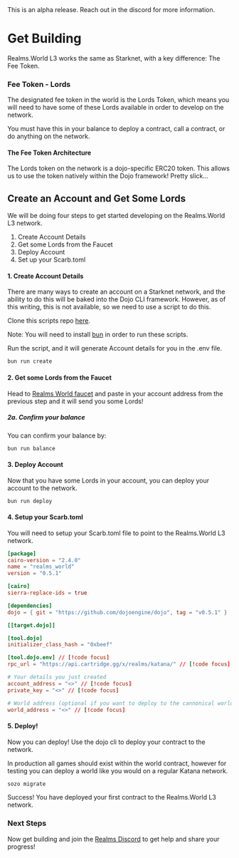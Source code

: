
<Callout type="note">
  This is an alpha release. Reach out in the discord for more information.
</Callout>

# Get Building

Realms.World L3 works the same as Starknet, with a key difference: The Fee Token.

### Fee Token - Lords

The designated fee token in the world is the Lords Token, which means you will need to have some of these Lords available in order to develop on the network.

You must have this in your balance to deploy a contract, call a contract, or do anything on the network.


#### The Fee Token Architecture

The Lords token on the network is a dojo-specific ERC20 token. This allows us to use the token natively within the Dojo framework! Pretty slick...

## Create an Account and Get Some Lords

We will be doing four steps to get started developing on the Realms.World L3 network.

1. Create Account Details
2. Get some Lords from the Faucet
3. Deploy Account
4. Set up your Scarb.toml


#### 1. Create Account Details

There are many ways to create an account on a Starknet network, and the ability to do this will be baked into the Dojo CLI framework. However, as of this writing, this is not available, so we need to use a script to do this.

Clone this scripts repo [here](https://github.com/dojoengine/world-scripts).

Note: You will need to install [bun](https://bun.sh/) in order to run these scripts.

Run the script, and it will generate Account details for you in the .env file.

```bash
bun run create
```

#### 2. Get some Lords from the Faucet

Head to [Realms World faucet](https://realms-world-alpha-faucet.preview.cartridge.gg) and paste in your account address from the previous step and it will send you some Lords!

##### 2a. Confirm your balance

You can confirm your balance by:

```bash
bun run balance
```

#### 3. Deploy Account

Now that you have some Lords in your account, you can deploy your account to the network.

```bash
bun run deploy
```

#### 4. Setup your Scarb.toml

You will need to setup your Scarb.toml file to point to the Realms.World L3 network.

```toml
[package]
cairo-version = "2.4.0"
name = "realms_world"
version = "0.5.1"

[cairo]
sierra-replace-ids = true

[dependencies]
dojo = { git = "https://github.com/dojoengine/dojo", tag = "v0.5.1" }

[[target.dojo]]

[tool.dojo]
initializer_class_hash = "0xbeef"

[tool.dojo.env] // [!code focus]
rpc_url = "https://api.cartridge.gg/x/realms/katana/" // [!code focus]

# Your details you just created
account_address = "<>" // [!code focus]
private_key = "<>" // [!code focus]

# World address (optional if you want to deploy to the cannonical world)
world_address = "<>" // [!code focus]
```

#### 5. Deploy!

Now you can deploy! Use the dojo cli to deploy your contract to the network.

<Callout type="tip">
  In production all games should exist within the world contract, however for testing you can deploy a world like you would on a regular Katana network.
</Callout>

```bash
sozo migrate
```

Success! You have deployed your first contract to the Realms.World L3 network.

### Next Steps

Now get building and join the [Realms Discord](https://discord.gg/realmsworld) to get help and share your progress!